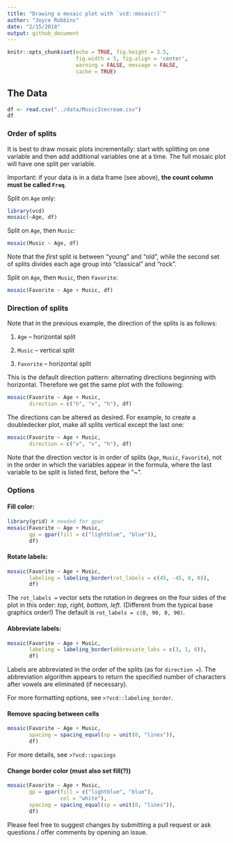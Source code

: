 ```yaml
---
title: "Drawing a mosaic plot with `vcd::mosaic()`"
author: "Joyce Robbins"
date: "2/15/2018"
output: github_document
---
```


```r
knitr::opts_chunk$set(echo = TRUE, fig.height = 3.5,
                      fig.width = 5, fig.align = 'center',
                      warning = FALSE, message = FALSE,
                      cache = TRUE)
```

## The Data

```r
df <- read.csv("../data/MusicIcecream.csv")
df
```

### Order of splits

It is best to draw mosaic plots incrementally: start with splitting on one variable and then add additional variables one at a time.  The full mosaic plot will have one split per variable.

Important: if your data is in a data frame (see above), **the count column must be called `Freq`**. 

Split on `Age` only:

```r
library(vcd)
mosaic(~Age, df)
```

Split on `Age`, then `Music`:

```r
mosaic(Music ~ Age, df)
```

Note that the *first* split is between "young" and "old", while the second set of splits divides each age group into "classical" and "rock".

Split on `Age`, then `Music`, then `Favorite`:

```r
mosaic(Favorite ~ Age + Music, df)
```

### Direction of splits

Note that in the previous example, the direction of the splits is as follows:

1. `Age` -- horizontal split

2. `Music` -- vertical split

3. `Favorite` -- horizontal split

This is the default direction pattern: alternating directions beginning with horizontal. Therefore we get the same plot with the following:

```r
mosaic(Favorite ~ Age + Music, 
       direction = c("h", "v", "h"), df)
```

The directions can be altered as desired.  For example, to create a doubledecker plot, make all splits vertical except the last one:

```r
mosaic(Favorite ~ Age + Music,
       direction = c("v", "v", "h"), df)
```

Note that the direction vector is in order of splits (`Age`, `Music`, `Favorite`), not in the order in which the variables appear in the formula, where the last variable to be split is listed first, before the "~".

### Options

#### Fill color:

```r
library(grid) # needed for gpar
mosaic(Favorite ~ Age + Music, 
       gp = gpar(fill = c("lightblue", "blue")),
       df)
```

#### Rotate labels:

```r
mosaic(Favorite ~ Age + Music, 
       labeling = labeling_border(rot_labels = c(45, -45, 0, 0)),
       df)
```

The `rot_labels = ` vector sets the rotation in degrees on the four sides of the plot in this order: *top, right, bottom, left*. (Different from the typical base graphics order!) The default is `rot_labels = c(0, 90, 0, 90)`.

#### Abbreviate labels:

```r
mosaic(Favorite ~ Age + Music, 
       labeling = labeling_border(abbreviate_labs = c(3, 1, 6)), 
       df)
```

Labels are abbreviated in the order of the splits (as for `direction = `). The abbreviation algorithm appears to return the specified number of characters after vowels are eliminated (if necessary).

For more formatting options, see `>?vcd::labeling_border`.

#### Remove spacing between cells

```r
mosaic(Favorite ~ Age + Music,
       spacing = spacing_equal(sp = unit(0, "lines")),
       df)
```

For more details, see `>?vcd::spacings`

#### Change border color (must also set fill(?))

```r
mosaic(Favorite ~ Age + Music,
       gp = gpar(fill = c("lightblue", "blue"),
                 col = "white"),
       spacing = spacing_equal(sp = unit(0, "lines")),
       df)
```

Please feel free to suggest changes by submitting a pull request or ask questions / offer comments by opening an issue.
